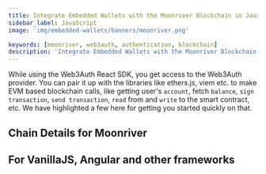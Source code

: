 ```yaml
---
title: Integrate Embedded Wallets with the Moonriver Blockchain in JavaScript
sidebar_label: JavaScript
image: 'img/embedded-wallets/banners/moonriver.png'

keywords: [moonriver, web3auth, authentication, blockchain]
description: 'Integrate Embedded Wallets with the Moonriver Blockchain in Javascript | Embedded Wallets'
---
```



While using the Web3Auth React SDK, you get access to the Web3Auth provider. You can pair it up with the libraries like ethers.js, viem etc. to make EVM based blockchain calls, like getting user's `account`, fetch `balance`, `sign transaction`, `send transaction`, `read` from and `write` to the smart contract, etc. We have highlighted a few here for getting you started quickly on that.

## Chain Details for Moonriver

<ChainDetailsMoonriver />

## For VanillaJS, Angular and other frameworks

<JsBlockchainMethods />
